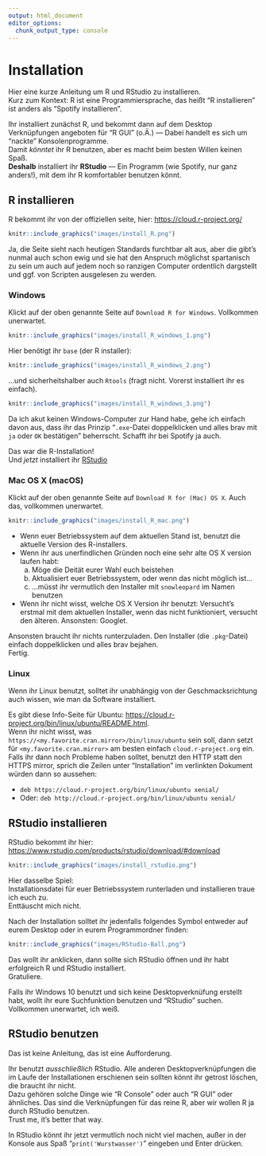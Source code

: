 ```yaml
---
output: html_document
editor_options: 
  chunk_output_type: console
---
```

# Installation

Hier eine kurze Anleitung um R und RStudio zu installieren.  
Kurz zum Kontext: R ist eine Programmiersprache, das heißt "R installieren" ist anders als "Spotify installieren".  

Ihr installiert zunächst R, und bekommt dann auf dem Desktop Verknüpfungen angeboten für "R GUI" (o.Ä.) — Dabei handelt es sich um "nackte" Konsolenprogramme.  
Damit *könntet* ihr R benutzen, aber es macht beim besten Willen keinen Spaß.  
**Deshalb** installiert ihr **RStudio** — Ein Programm (wie Spotify, nur ganz anders!), mit dem ihr R komfortabler benutzen könnt.

## R installieren

R bekommt ihr von der offiziellen seite, hier: <https://cloud.r-project.org/>

```r
knitr::include_graphics("images/install_R.png")
```

Ja, die Seite sieht nach heutigen Standards furchtbar alt aus, aber die gibt's nunmal auch schon ewig und sie hat den Anspruch möglichst spartanisch zu sein um auch auf jedem noch so ranzigen Computer ordentlich dargstellt und ggf. von Scripten ausgelesen zu werden. 

### Windows

Klickt auf der oben genannte Seite auf `Download R for Windows`. Vollkommen unerwartet.

```r
knitr::include_graphics("images/install_R_windows_1.png")
```

Hier benötigt ihr `base` (der R installer):

```r
knitr::include_graphics("images/install_R_windows_2.png")
```

…und sicherheitshalber auch `Rtools` (fragt nicht. Vorerst installiert ihr es einfach).  

```r
knitr::include_graphics("images/install_R_windows_3.png")
```

Da ich akut keinen Windows-Computer zur Hand habe, gehe ich einfach davon aus, dass ihr das Prinzip "`.exe`-Datei doppelklicken und alles brav mit `ja` oder `OK` bestätigen" beherrscht. Schafft ihr bei Spotify ja auch.   

Das war die R-Installation!  
Und _jetzt_ installiert ihr [RStudio](#rstudio-install)

### Mac OS X (macOS) {#mac}

Klickt auf der oben genannte Seite auf `Download R for (Mac) OS X`. Auch das, vollkommen unerwartet.

```r
knitr::include_graphics("images/install_R_mac.png")
```

- Wenn euer Betriebssystem auf dem aktuellen Stand ist, benutzt die aktuelle Version des R-installers.  
- Wenn ihr aus unerfindlichen Gründen noch eine sehr alte OS X version laufen habt:
    a) Möge die Deität eurer Wahl euch beistehen
    b) Aktualisiert euer Betriebssystem, oder wenn das nicht möglich ist...
    c) ...müsst ihr vermutlich den Installer mit `snowleopard` im Namen  benutzen 
- Wenn ihr nicht wisst, welche OS X Version ihr benutzt: Versucht's erstmal mit dem aktuellen Installer, wenn das nicht funktioniert, versucht den älteren. Ansonsten: Googlet.

Ansonsten braucht ihr nichts runterzuladen. Den Installer (die `.pkg`-Datei) einfach doppelklicken und alles brav bejahen.  
Fertig.

### Linux

Wenn ihr Linux benutzt, solltet ihr unabhängig von der Geschmacksrichtung auch wissen, wie man da Software installiert.  

Es gibt diese Info-Seite für Ubuntu: <https://cloud.r-project.org/bin/linux/ubuntu/README.html>.  
Wenn ihr nicht wisst, was `https://<my.favorite.cran.mirror>/bin/linux/ubuntu` sein soll, dann setzt für `<my.favorite.cran.mirror>` am besten einfach `cloud.r-project.org` ein. Falls ihr dann noch Probleme haben solltet, benutzt den HTTP statt den HTTPS mirror, sprich die Zeilen unter "Installation" im verlinkten Dokument würden dann so aussehen:

- `deb https://cloud.r-project.org/bin/linux/ubuntu xenial/`
- Oder: `deb http://cloud.r-project.org/bin/linux/ubuntu xenial/`

## RStudio installieren {#rstudio-install}

RStudio bekommt ihr hier: <https://www.rstudio.com/products/rstudio/download/#download>

```r
knitr::include_graphics("images/install_rstudio.png")
```

Hier dasselbe Spiel:  
Installationsdatei für euer Betriebssystem runterladen und installieren traue ich euch zu.  
Enttäuscht mich nicht.

Nach der Installation solltet ihr jedenfalls folgendes Symbol entweder auf eurem Desktop oder in eurem Programmordner finden:

```r
knitr::include_graphics("images/RStudio-Ball.png")
```

Das wollt ihr anklicken, dann sollte sich RStudio öffnen und ihr habt erfolgreich R und RStudio installiert.  
Gratuliere.

Falls ihr Windows 10 benutzt und sich keine Desktopverknüfung erstellt habt, wollt ihr eure Suchfunktion benutzen und "RStudio" suchen. Vollkommen unerwartet, ich weiß.  

## RStudio benutzen

Das ist keine Anleitung, das ist eine Aufforderung.  

Ihr benutzt *ausschließlich* RStudio. 
Alle anderen Desktopverknüpfungen die im Laufe der Installationen erschienen sein sollten könnt ihr getrost löschen, die braucht ihr nicht.  
Dazu gehören solche Dinge wie "R Console" oder auch "R GUI" oder ähnliches. Das sind die Verknüpfungen für das reine R, aber wir wollen R ja durch RStudio benutzen.  
Trust me, it's better that way.  

In RStudio könnt ihr jetzt vermutlich noch nicht viel machen, außer in der Konsole aus Spaß "`print('Wurstwasser')`" eingeben und Enter drücken.
